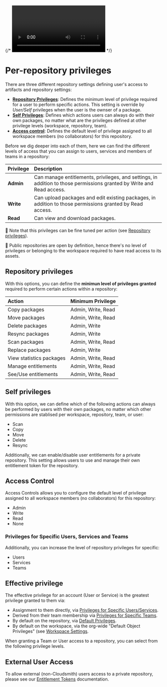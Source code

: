 


{/* <Video wistiaId="h2etz7w2eh"></Video> */}

# Per-repository privileges

There are three different repository settings defining user's access to artifacts and repository settings:

- [**Repository Privileges**](#repository-privileges): Defines the minimum level of privilege required for a user to perform specific actions. This setting is override by _User/Self_ privileges when the user is the ownser of a package.
- [**Self Privileges**](#self-privileges): Defines which actions users can always do with their own packages, no matter what are the privileges defined at other privilege levels (workspace, repository, team).
- [**Access control**](#access-control): Defines the default level of privilege assigned to all workspace members (no collaborators) for this repository.

Before we dig deeper into each of them, here we can find the different levels of access that you can assign to users, services and members of teams in a repository:

| Privilege | Description        |
| :-------- | :----------------- |
| **Admin** | Can manage entitlements, privileges, and settings, in addition to those permissions granted by Write and Read access. |
| **Write** | Can upload packages and edit existing packages, in addition to those permissions granted by Read access.              |
| **Read**  | Can view and download packages.     |

<Note>📘 Note that this privileges can be fine tuned per action (see [Repository privileges](#repository-privileges)).</Note>

<Note>📘 Public repositories are open by definition, hence there's no level of privileges or belonging to the workspace required to have read access to its assets.</Note>

## Repository privileges

With this options, you can define the **minimun level of privileges granted** required to perform certain actions within a repository:

| Action | Minimum Privilege |
| :--- | :--- |
| Copy packages | Admin, Write, Read |
| Move packages | Admin, Write, Read |
| Delete packages | Admin, Write |
| Resync packages | Admin, Write |
| Scan packages | Admin, Write, Read |
| Replace packages | Admin, Write |
| View statistics packages| Admin, Write, Read |
| Manage entitlements | Admin, Write, Read |
| See/Use entitlements | Admin, Write, Read |

## Self privileges

With this option, we can define which of the following actions can always be performed by users with their own packages, no matter which other permissions are stablised per workspace, repository, team, or user:
  - Scan
  - Copy
  - Move
  - Delete
  - Resync

Additionally, we can enable/disable user entitlements for a private repository. This setting allows users to use and manage their own entitlement token for the repository.

## Access Control

Access Controls allows you to configure the default level of privilege assigned to all workspace members (no collaborators) for this repository:
- Admin
- Write
- Read
- None

<BlockImage src={img_repo_access_controls} alt="Access Controls"></BlockImage>

### Privileges for Specific Users, Services and Teams

Additionally, you can increase the level of repository privileges for specific:
- Users
- Services
- Teams

## Effective privilege

The effective privilege for an account (User or Service) is the greatest privilege granted to them via:

- Assignment to them directly, via [Privileges for Specific Users/Services](#privileges-for-specific-users,-services-and-teams).
- Derived from their team membership via [Privileges for Specific Teams](#privileges-for-specific-users,-services-and-teams).
- By default on the repository, via [Default Privileges](#access-control).
- By default on the workspace, via the org-wide "Default Object Privileges" (see [Workspace Settings](/workspaces/privileges#default-object-privileges).

When granting a Team or User access to a repository, you can select from the following privilege levels. 

## External User Access

To allow external (non-Cloudsmith) users access to a private repository, please see our [Entitlement Tokens](/software-distribution/entitlement-tokens) documentation.
